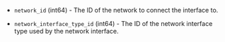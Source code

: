 <!-- Code generated from the comments of the NetworkInterface struct in builder/hpe-vme/iso/config.go; DO NOT EDIT MANUALLY -->

- `network_id` (int64) - The ID of the network to connect the interface to.

- `network_interface_type_id` (int64) - The ID of the network interface type used by the network interface.

<!-- End of code generated from the comments of the NetworkInterface struct in builder/hpe-vme/iso/config.go; -->
